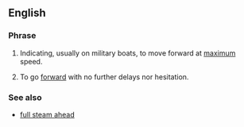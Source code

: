==English==
{{rfc|needs better definition}}
===Phrase===
{{infl|en|Phrasebook|head=[[full]] [[speed]] [[ahead]]}}

# {{literal}} Indicating, usually on military boats, to move forward at [[maximum]] speed.
# {{figurative|idiom}} To go [[forward]] with no further delays nor hesitation.

===See also===
*[[full steam ahead]]